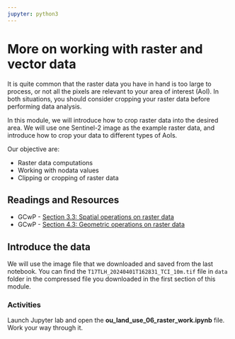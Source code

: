 ```yaml
---
jupyter: python3
---
```


# More on working with raster and vector data

It is quite common that the raster data you have in hand is too large to process, or not all the pixels are relevant to your area of interest (AoI). In both situations, you should consider cropping your raster data before performing data analysis.

In this module, we will introduce how to crop raster data into the desired area. We will use one Sentinel-2 image as the example raster data, and introduce how to crop your data to different types of AoIs.

Our objective are:

- Raster data computations
- Working with nodata values
- Clipping or cropping of raster data

## Readings and Resources

- GCwP - [Section 3.3: Spatial operations on raster data](https://py.geocompx.org/03-spatial-operations#sec-spatial-ras)
- GCwP - [Section 4.3: Geometric operations on raster data](https://py.geocompx.org/04-geometry-operations#sec-geo-ras)

## Introduce the data

We will use the image file that we downloaded and saved from the last notebook. You can
find the `T17TLH_20240401T162831_TCI_10m.tif` file in `data` folder in the compressed
file you downloaded in the first section of this module.

### Activities

Launch Jupyter lab and open the **ou_land_use_06_raster_work.ipynb** file. Work your
way through it. 

